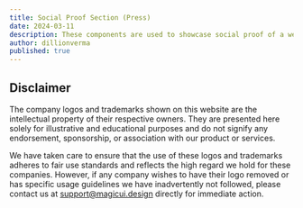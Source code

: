 ```yaml
---
title: Social Proof Section (Press)
date: 2024-03-11
description: These components are used to showcase social proof of a website.
author: dillionverma
published: true
---
```


<BlockPreview name="social-proof-press-1" free />
<BlockPreview name="social-proof-press-2" free />
<BlockPreview name="social-proof-press-3" />


## Disclaimer

The company logos and trademarks shown on this website are the intellectual property of their respective owners. They are presented here solely for illustrative and educational purposes and do not signify any endorsement, sponsorship, or association with our product or services.

We have taken care to ensure that the use of these logos and trademarks adheres to fair use standards and reflects the high regard we hold for these companies. However, if any company wishes to have their logo removed or has specific usage guidelines we have inadvertently not followed, please contact us at [support@magicui.design](mailto:support@magicui.design) directly for immediate action.
